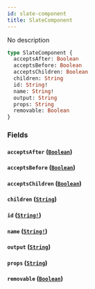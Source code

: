 ```yaml
---
id: slate-component
title: SlateComponent
---
```


No description

```graphql
type SlateComponent {
  acceptsAfter: Boolean
  acceptsBefore: Boolean
  acceptsChildren: Boolean
  children: String
  id: String!
  name: String!
  output: String
  props: String
  removable: Boolean
}
```

### Fields

#### `acceptsAfter` ([`Boolean`](/docs/graphql/scalars/boolean))

#### `acceptsBefore` ([`Boolean`](/docs/graphql/scalars/boolean))

#### `acceptsChildren` ([`Boolean`](/docs/graphql/scalars/boolean))

#### `children` ([`String`](/docs/graphql/scalars/string))

#### `id` ([`String!`](/docs/graphql/scalars/string))

#### `name` ([`String!`](/docs/graphql/scalars/string))

#### `output` ([`String`](/docs/graphql/scalars/string))

#### `props` ([`String`](/docs/graphql/scalars/string))

#### `removable` ([`Boolean`](/docs/graphql/scalars/boolean))
